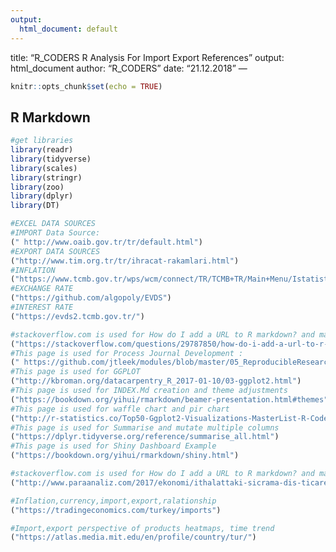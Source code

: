 ```yaml
---
output:
  html_document: default
---
```

title: "R_CODERS R Analysis For Import Export References"
output: html_document
author: "R_CODERS"
date: "21.12.2018"
---
  
  
```r
knitr::opts_chunk$set(echo = TRUE)

```

## R Markdown


```r
#get libraries
library(readr)
library(tidyverse)
library(scales)
library(stringr)
library(zoo)
library(dplyr)
library(DT)
```



```r
#EXCEL DATA SOURCES 
#IMPORT Data Source:
(" http://www.oaib.gov.tr/tr/default.html")
#EXPORT DATA SOURCES
("http://www.tim.org.tr/tr/ihracat-rakamlari.html")
#INFLATION
("https://www.tcmb.gov.tr/wps/wcm/connect/TR/TCMB+TR/Main+Menu/Istatistikler/Enflasyon+Verileri/Tuketici+Fiyatlari")
#EXCHANGE RATE
("https://github.com/algopoly/EVDS")
#INTEREST RATE
("https://evds2.tcmb.gov.tr/")

```


```r
#stackoverflow.com is used for How do I add a URL to R markdown? and many questions
("https://stackoverflow.com/questions/29787850/how-do-i-add-a-url-to-r-markdown")
#This page is used for Process Journal Development :
(" https://github.com/jtleek/modules/blob/master/05_ReproducibleResearch/Markdown/index.md")
#This page is used for GGPLOT
("http://kbroman.org/datacarpentry_R_2017-01-10/03-ggplot2.html")
#This page is used for INDEX.Md creation and theme adjustments
("https://bookdown.org/yihui/rmarkdown/beamer-presentation.html#themes")
#This page is used for waffle chart and pir chart 
("http://r-statistics.co/Top50-Ggplot2-Visualizations-MasterList-R-Code.html#Pie%20Chart")
#This page is used for Summarise and mutate multiple columns
("https://dplyr.tidyverse.org/reference/summarise_all.html")
#This page is used for Shiny Dashboard Example
("https://bookdown.org/yihui/rmarkdown/shiny.html")

```




```r

#stackoverflow.com is used for How do I add a URL to R markdown? and many questions
("http://www.paraanaliz.com/2017/ekonomi/ithalattaki-sicrama-dis-ticarette-makasi-acti-15739/")

#Inflation,currency,import,export,ralationship
("https://tradingeconomics.com/turkey/imports")

#Import,export perspective of products heatmaps, time trend
("https://atlas.media.mit.edu/en/profile/country/tur/")

```


